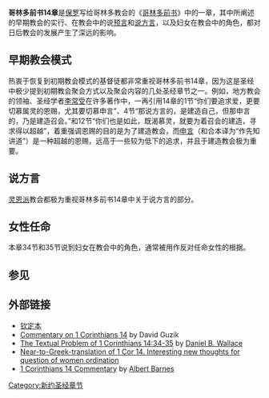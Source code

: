 '''哥林多前书14章'''是[[保罗|保罗]]写给哥林多教会的《[[哥林多前书|哥林多前书]]》中的一章，其中所阐述的早期教会的实行、在教会中的说[[预言|预言]]和[[说方言_(宗教)|说方言]]，以及妇女在教会中的角色，都对日后教会的发展产生了深远的影响。


== 早期教会模式 ==
热衷于恢复到初期教会模式的基督徒都非常重视哥林多前书14章，因为这是圣经中极少提到初期教会聚会方式以及聚会内容的几处圣经章节之一。例如，地方教会的领袖、圣经学者[[李常受|李常受]]在许多著作中，一再引用14章的1节“你们要追求爱，更要切慕属灵的恩赐，尤其要切慕申言”、4节“那说方言的，是建造自己，但那申言的，乃是建造召会。”和12节“你们也是如此，既渴慕灵，就要为着召会的建造，寻求得以超越”，着重强调恩赐的目的是为了建造教会，而[[申言|申言]]（和合本译为“作先知讲道”）是一种超越的恩赐，远高于一些较为低下的追求，并且于建造教会极为重要。
== 说方言 ==
[[灵恩派|灵恩派]]教会都极为重视哥林多前书14章中关于说方言的部分。
== 女性任命 ==

本章34节和35节说到妇女在教会中的角色，通常被用作反对任命女性的根据。

==参见==
<!-- *[[Ordination_of_women|Ordination of women]] -->

==外部链接==
*[[wikisource:Bible_(King_James)/1_Corinthians#Chapter_14|钦定本]] 
*[https://web.archive.org/web/20070917155707/http://www.enduringword.com/commentaries/4614.htm Commentary on 1 Corinthians 14] by David Guzik
*[http://www.bible.org/page.asp?page_id=1192 The Textual Problem of 1 Corinthians 14:34-35]{{Wayback|url=http://www.bible.org/page.asp?page_id=1192 |date=20070410093140 }} by [[Daniel_B._Wallace|Daniel B. Wallace]]
*[http://scripture4all.org/OnlineInterlinear/NTpdf/1co14.pdf Near-to-Greek-translation of 1 Cor 14. Interesting new thoughts for question of women ordination]{{Wayback|url=http://scripture4all.org/OnlineInterlinear/NTpdf/1co14.pdf |date=20161105005902 }}
*[http://www.speaking-in-tongues.net/1-corinthians-14-1-20_barnes.html 1 Corinthians 14 Commentary]{{Wayback|url=http://www.speaking-in-tongues.net/1-corinthians-14-1-20_barnes.html |date=20201124115007 }} by [[Albert_Barnes|Albert Barnes]]
[[Category:新约圣经章节|Category:新约圣经章节]]
